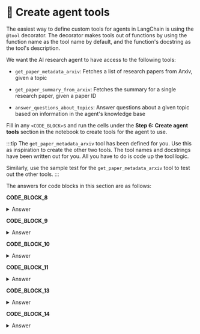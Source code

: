 
# 👐 Create agent tools

The easiest way to define custom tools for agents in LangChain is using the `@tool` decorator. The decorator makes tools out of functions by using the function name as the tool name by default, and the function's docstring as the tool's description.

We want the AI research agent to have access to the following tools:

* `get_paper_metadata_arxiv`: Fetches a list of research papers from Arxiv, given a topic

* `get_paper_summary_from_arxiv`: Fetches the summary for a single research paper, given a paper ID

* `answer_questions_about_topics`: Answer questions about a given topic based on information in the agent's knowledge base

Fill in any `<CODE_BLOCK>`s and run the cells under the **Step 6: Create agent tools** section in the notebook to create tools for the agent to use.

:::tip
The `get_paper_metadata_arxiv` tool has been defined for you. Use this as inspiration to create the other two tools. The tool names and docstrings have been written out for you. All you have to do is code up the tool logic.

Similarly, use the sample test for the `get_paper_metadata_arxiv` tool to test out the other tools.
:::

The answers for code blocks in this section are as follows:

**CODE_BLOCK_8**

<details>
<summary>Answer</summary>
<div>
```python
doc = ArxivLoader(query=id, load_max_docs=1).get_summaries_as_docs()
if len(doc) == 0:
    return "No summary found for this paper."
return doc[0].page_content
```
</div>
</details>

**CODE_BLOCK_9**

<details>
<summary>Answer</summary>
<div>
```python
MongoDBAtlasVectorSearch.from_connection_string(
    connection_string=MONGODB_URI,
    namespace=DB_NAME + "." + COLLECTION_NAME,
    embedding=embedding_model,
    index_name=ATLAS_VECTOR_SEARCH_INDEX_NAME,
    text_key="abstract",
)
```
</div>
</details>

**CODE_BLOCK_10**

<details>
<summary>Answer</summary>
<div>
```python
vector_store.as_retriever(search_type="similarity", search_kwargs={"k": 5})
```
</div>
</details>

**CODE_BLOCK_11**

<details>
<summary>Answer</summary>
<div>
```python
retrieve = {
    "context": retriever
    | (lambda docs: "\n\n".join([d.page_content for d in docs])),
    "question": RunnablePassthrough(),
}
# Defining the chat prompt
template = """Answer the question based only on the following context. If no context is provided, say I do not know: \
{context}

Question: {question}
"""
prompt = ChatPromptTemplate.from_template(template)
# Parse output as a string
parse_output = StrOutputParser()
# Retrieval chain
retrieval_chain = retrieve | prompt | llm | parse_output

answer = retrieval_chain.invoke(query)

return answer
```
</div>
</details>

**CODE_BLOCK_12**

<details>
<summary>Answer</summary>
<div>
```python
get_paper_summary_from_arxiv.invoke("1808.09236")
```
</div>
</details>

**CODE_BLOCK_13**

<details>
<summary>Answer</summary>
<div>
```python
get_paper_summary_from_arxiv.invoke("808.09236")
```
</div>
</details>

**CODE_BLOCK_14**

<details>
<summary>Answer</summary>
<div>
```python
answer_questions_about_topics.invoke("What are partial cubes?")
```
</div>
</details>